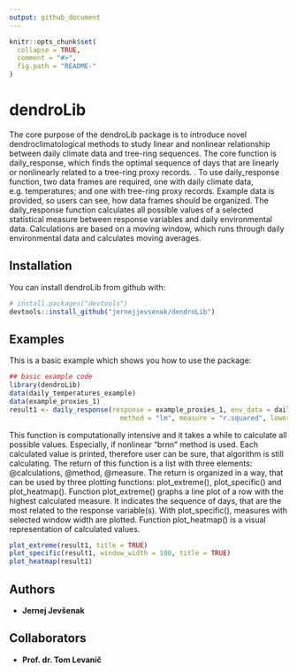 ```yaml
---
output: github_document
---
```


<!-- README.md is generated from README.Rmd. Please edit that file -->

```r
knitr::opts_chunk$set(
  collapse = TRUE,
  comment = "#>",
  fig.path = "README-"
)
```

# dendroLib

The core purpose of the dendroLib package is to introduce novel dendroclimatological methods to study linear and nonlinear relationship between daily climate data and tree-ring sequences. The core function is daily_response, which finds the optimal sequence of days that are linearly or nonlinearly related to a tree-ring proxy records.
.
To use daily_response function, two data frames are required, one with daily climate data, e.g. temperatures; and one with tree-ring proxy records. Example data is provided, so users can see, how data frames should be organized. The daily_response function calculates all possible values of a selected statistical measure between response variables and daily environmental data. Calculations are based on a moving window, which runs through daily environmental data and calculates moving averages. 


## Installation

You can install dendroLib from github with:

```r
# install.packages("devtools")
devtools::install_github("jernejjevsenak/dendroLib")
```

## Examples

This is a basic example which shows you how to use the package: 

```r
## basic example code
library(dendroLib)
data(daily_temperatures_example) 
data(example_proxies_1)
result1 <- daily_response(response = example_proxies_1, env_data = daily_temperatures_example, 
							method = "lm", measure = "r.squared", lower_limit = 90, upper_limit = 150)

```
This function is computationally intensive and it takes a while to calculate all possible values. Especially, if nonlinear "brnn" method is used. Each calculated value is printed, therefore user can be sure, that algorithm is still calculating. 
The return of this function is a list with three elements: @calculations, @method, @measure. The return is organized in a way, that can be used by three plotting functions: plot_extreme(), plot_specific() and plot_heatmap(). 
Function plot_extreme() graphs a line plot of a row with the highest calculated measure. It indicates the sequence of days, that are the most related to the response variable(s). With plot_specific(), measures with selected window width are plotted. Function plot_heatmap() is a visual representation of calculated values.

```r
plot_extreme(result1, title = TRUE)
plot_specific(result1, window_width = 100, title = TRUE)
plot_heatmap(result1)
```

## Authors
* **Jernej Jevšenak**

## Collaborators
* **Prof. dr. Tom Levanič**
